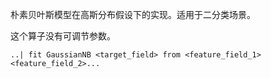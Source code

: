 朴素贝叶斯模型在高斯分布假设下的实现。适用于二分类场景。

这个算子没有可调节参数。

```
..| fit GaussianNB <target_field> from <feature_field_1> <feature_field_2>... 
```
